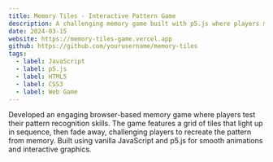 ```yaml
---
title: Memory Tiles - Interactive Pattern Game
description: A challenging memory game built with p5.js where players must recall and reproduce sequences of illuminated tiles.
date: 2024-03-15
website: https://memory-tiles-game.vercel.app
github: https://github.com/yourusername/memory-tiles
tags:
  - label: JavaScript
  - label: p5.js
  - label: HTML5
  - label: CSS3
  - label: Web Game
---
```


Developed an engaging browser-based memory game where players test their pattern recognition skills. The game features a grid of tiles that light up in sequence, then fade away, challenging players to recreate the pattern from memory. Built using vanilla JavaScript and p5.js for smooth animations and interactive graphics.


